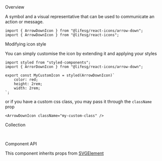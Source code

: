 
<Meta title="Icon" />

<Title>Icon</Title>

<Secondary>Overview</Secondary>

A symbol and a visual representative that can be used to
communicate an action or message.

```tsx
import { ArrowDownIcon } from "@lifesg/react-icons/arrow-down";
import { ArrowDownIcon } from "@lifesg/react-icons";
```

<Canvas>
    <Story name="Icon">
        <ArrowDownIcon />
    </Story>
</Canvas>

<Heading3>Modifying icon style</Heading3>

You can simply customise the icon by extending it and applying your styles

```tsx
import styled from "styled-components";
import { ArrorDownIcon } from "@lifesg/react-icons/arrow-down";

export const MyCustomIcon = styled(ArrowDownIcon)`
    color: red;
    height: 2rem;
    width: 2rem;
`;
```

or if you have a custom css class, you may pass it through the `className` prop

```tsx
<ArrowDownIcon className="my-custom-class" />
```

<Preview>
    <Story name="Custom styling">
        <MyCustomIcon />
    </Story>
</Preview>

<Secondary>Collection</Secondary>

<Story name="Collection">
    <IconSet />
</Story>

<br />

<Secondary>Component API</Secondary>

This component inherits props from [SVGElement](https://developer.mozilla.org/en-US/docs/Web/SVG/Element/svg)

<br />

